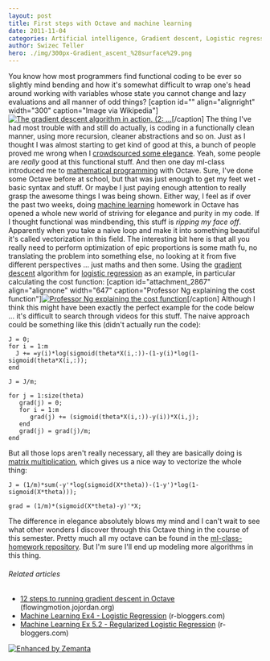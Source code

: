```yaml
---
layout: post
title: First steps with Octave and machine learning
date: 2011-11-04
categories: Artificial intelligence, Gradient descent, Logistic regression, Machine learning, Math, Octave, Optimization (mathematics)
author: Swizec Teller
hero: ./img/300px-Gradient_ascent_%28surface%29.png
---
```


You know how most programmers find functional coding to be ever so slightly mind bending and how it's somewhat difficult to wrap one's head around working with variables whose state you cannot change and lazy evaluations and all manner of odd things? \[caption id="" align="alignright" width="300" caption="Image via Wikipedia"][![The gradient descent algorithm in action. (2: ...](./img/300px-Gradient_ascent_%28surface%29.png "The gradient descent algorithm in action. (2: ...")](http://commons.wikipedia.org/wiki/File:Gradient_ascent_%28surface%29.png)\[/caption] The thing I've had most trouble with and still do actually, is coding in a functionally clean manner, using more recursion, cleaner abstractions and so on. Just as I thought I was almost starting to get kind of good at this, a bunch of people proved me wrong when I [crowdsourced some elegance](http://swizec.com/blog/crowdsourcing-elegance/swizec/2608 "Crowdsourcing elegance"). Yeah, some people are _really_ good at this functional stuff. And then one day ml-class introduced me to [mathematical programming](http://en.wikipedia.org/wiki/Optimization_%28mathematics%29 "Optimization (mathematics)") with Octave. Sure, I've done some Octave before at school, but that was just enough to get my feet wet - basic syntax and stuff. Or maybe I just paying enough attention to really grasp the awesome things I was being shown. Either way, I feel as if over the past two weeks, doing [machine learning](http://en.wikipedia.org/wiki/Machine_learning "Machine learning") homework in Octave has opened a whole new world of striving for elegance and purity in my code. If I thought functional was mindbending, this stuff is _ripping my face off_. Apparently when you take a naive loop and make it into something beautiful it's called vectorization in this field. The interesting bit here is that all you really need to perform optimization of epic proportions is some math fu, no translating the problem into something else, no looking at it from five different perspectives ... just maths and then some. Using the [gradient descent](http://en.wikipedia.org/wiki/Gradient_descent "Gradient descent") algorithm for [logistic regression](http://en.wikipedia.org/wiki/Logistic_regression "Logistic regression") as an example, in particular calculating the cost function: \[caption id="attachment_2867" align="alignnone" width="647" caption="Professor Ng explaining the cost function"][![](http://swizec.com/blog/wp-content/uploads/2011/11/Screen-Shot-2011-11-04-at-12.32.27-PM.png "Professor Ng explaining the cost function")](./img/Screen-Shot-2011-11-04-at-12.32.27-PM.png)\[/caption] Although I think this might have been exactly the perfect example for the code below ... it's difficult to search through videos for this stuff. The naive approach could be something like this (didn't actually run the code):

    J = 0;
    for i = 1:m
      J += =y(i)*log(sigmoid(theta*X(i,:))-(1-y(i)*log(1-sigmoid(theta*X(i,:));
    end

    J = J/m;

    for j = 1:size(theta)
       grad(j) = 0;
       for i = 1:m
          grad(j) += (sigmoid(theta*X(i,:))-y(i))*X(i,j);
       end
       grad(j) = grad(j)/m;
    end

But all those lops aren't really necessary, all they are basically doing is [matrix multiplication](http://en.wikipedia.org/wiki/Matrix_multiplication "Matrix multiplication"), which gives us a nice way to vectorize the whole thing:

    J = (1/m)*sum(-y'*log(sigmoid(X*theta))-(1-y')*log(1-sigmoid(X*theta)));

    grad = (1/m)*(sigmoid(X*theta)-y)'*X;

The difference in elegance absolutely blows my mind and I can't wait to see what other wonders I discover through this Octave thing in the course of this semester. Pretty much all my octave can be found in the [ml-class-homework repository](https://github.com/Swizec/ml-class-homework). But I'm sure I'll end up modeling more algorithms in this thing.

###### Related articles

-   [12 steps to running gradient descent in Octave](http://flowingmotion.jojordan.org/2011/10/16/12-steps-to-running-gradient-descent-in-octave/) (flowingmotion.jojordan.org)
-   [Machine Learning Ex4 - Logistic Regression](http://www.r-bloggers.com/machine-learning-ex4-%e2%80%93-logistic-regression/) (r-bloggers.com)
-   [Machine Learning Ex 5.2 - Regularized Logistic Regression](http://www.r-bloggers.com/machine-learning-ex-5-2-%e2%80%93-regularized-logistic-regression/) (r-bloggers.com)

[![Enhanced by Zemanta](http://img.zemanta.com/zemified_e.png?x-id=821e177f-151f-4e6b-9a26-30e7b37cf580)](http://www.zemanta.com/ "Enhanced by Zemanta")
